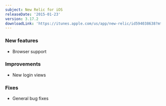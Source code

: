 ```yaml
---
subject: New Relic for iOS
releaseDate: '2015-01-23'
version: 3.17.2
downloadLink: 'https://itunes.apple.com/us/app/new-relic/id594038638?mt=8'
---
```


### New features

* Browser support

### Improvements

* New login views

### Fixes

* General bug fixes
